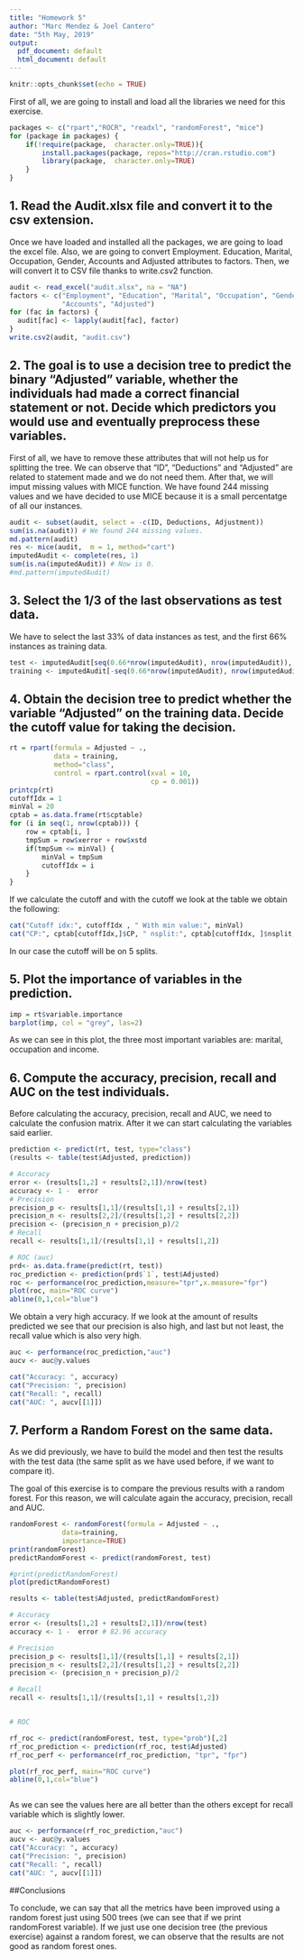 ```yaml
---
title: "Homework 5"
author: "Marc Mendez & Joel Cantero"
date: "5th May, 2019"
output:
  pdf_document: default
  html_document: default
---
```


```r
knitr::opts_chunk$set(echo = TRUE)

```


First of all, we are going to install and load all the libraries we need for this exercise.

```r
packages <- c("rpart","ROCR", "readxl", "randomForest", "mice")
for (package in packages) {
    if(!require(package,  character.only=TRUE)){
        install.packages(package, repos="http://cran.rstudio.com")
        library(package,  character.only=TRUE)
    } 
}
```

## 1. Read the Audit.xlsx file and convert it to the csv extension.

Once we have loaded and installed all the packages, we are going to load the excel file. Also, we are going to convert Employment. Education, Marital, Occupation, Gender, Accounts and Adjusted attributes to factors. Then, we will convert it to CSV file thanks to write.csv2 function.

```r
audit <- read_excel("audit.xlsx", na = "NA")
factors <- c("Employment", "Education", "Marital", "Occupation", "Gender",
             "Accounts", "Adjusted")
for (fac in factors) {
  audit[fac] <- lapply(audit[fac], factor)
}
write.csv2(audit, "audit.csv")
```


## 2. The goal is to use a decision tree to predict the binary "Adjusted" variable, whether the individuals had made a correct financial statement or not. Decide which predictors you would use and eventually preprocess these variables.

First of all, we have to remove these attributes that will not help us for splitting the tree. We can observe that "ID", "Deductions" and "Adjusted" are related to statement made and we do not need them. After that, we will imput missing values with MICE function. We have found 244 missing values and we have decided to use MICE because it is a small percentatge of all our instances.

```r
audit <- subset(audit, select = -c(ID, Deductions, Adjustment))
sum(is.na(audit)) # We found 244 missing values.
md.pattern(audit)
res <- mice(audit,  m = 1, method="cart")
imputedAudit <- complete(res, 1)
sum(is.na(imputedAudit)) # Now is 0.
#md.pattern(imputedAudit)
```

## 3. Select the 1/3 of the last observations as test data.

We have to select the last 33% of data instances as test, and the first 66% instances as training data. 

```r
test <- imputedAudit[seq(0.66*nrow(imputedAudit), nrow(imputedAudit)), ]
training <- imputedAudit[-seq(0.66*nrow(imputedAudit), nrow(imputedAudit)), ]
```

## 4. Obtain the decision tree to predict whether the variable "Adjusted" on the training data. Decide the cutoff value for taking the decision.

```r

rt = rpart(formula = Adjusted ~ .,
           data = training,
           method="class",
           control = rpart.control(xval = 10,
                                   cp = 0.001))
printcp(rt)
cutoffIdx = 1
minVal = 20         
cptab = as.data.frame(rt$cptable)
for (i in seq(1, nrow(cptab))) {
    row = cptab[i, ]
    tmpSum = row$xerror + row$xstd
    if(tmpSum <= minVal) {
        minVal = tmpSum
        cutoffIdx = i
    }
}
```
If we calculate the cutoff and with the cutoff we look at the table we obtain the following:
```r
cat("Cutoff idx:", cutoffIdx , " With min value:", minVal)
cat("CP:", cptab[cutoffIdx,]$CP, " nsplit:", cptab[cutoffIdx, ]$nsplit, "rel error:",cptab[cutoffIdx, ]$`rel error`, "xerror:", cptab[cutoffIdx, ]$xerror, "xstd:", cptab[cutoffIdx, ]$xstd )
```
In our case the cutoff will be on 5 splits.

## 5. Plot the importance of variables in the prediction.


```r
imp = rt$variable.importance
barplot(imp, col = "grey", las=2)
```

As we can see in this plot, the three most important variables are: marital, occupation and income. 

## 6. Compute the accuracy, precision, recall and AUC on the test individuals.
Before calculating the accuracy, precision, recall and AUC, we need to calculate the confusion matrix. After it we can start calculating the variables said earlier.
```r
prediction <- predict(rt, test, type="class")
(results <- table(test$Adjusted, prediction))

# Accuracy
error <- (results[1,2] + results[2,1])/nrow(test) 
accuracy <- 1 -  error 
# Precision 
precision_p <- results[1,1]/(results[1,1] + results[2,1])
precision_n <- results[2,2]/(results[1,2] + results[2,2])
precision <- (precision_n + precision_p)/2
# Recall
recall <- results[1,1]/(results[1,1] + results[1,2])
```

```r
# ROC (auc)
prd<- as.data.frame(predict(rt, test)) 
roc_prediction <- prediction(prd$`1`, test$Adjusted)
roc <- performance(roc_prediction,measure="tpr",x.measure="fpr")
plot(roc, main="ROC curve")
abline(0,1,col="blue")
```



We obtain a very high accuracy. If we look at the amount of results predicted we see that our precision is also high, and last but not least, the recall value which is also very high.
```r
auc <- performance(roc_prediction,"auc")
aucv <- auc@y.values

cat("Accuracy: ", accuracy)
cat("Precision: ", precision)
cat("Recall: ", recall)
cat("AUC: ", aucv[[1]])
```



## 7. Perform a Random Forest on the same data.

As we did previously, we have to build the model and then test the results with the test data (the same split as we have used before, if we want to compare it).

The goal of this exercise is to compare the previous results with a random forest. For this reason, we will calculate again the accuracy, precision, recall and AUC.

```r
randomForest <- randomForest(formula = Adjusted ~ .,
             data=training,
             importance=TRUE)
print(randomForest)
predictRandomForest <- predict(randomForest, test)

#print(predictRandomForest)
plot(predictRandomForest)

results <- table(test$Adjusted, predictRandomForest)

# Accuracy
error <- (results[1,2] + results[2,1])/nrow(test) 
accuracy <- 1 -  error # 82.96 accuracy

# Precision 
precision_p <- results[1,1]/(results[1,1] + results[2,1])
precision_n <- results[2,2]/(results[1,2] + results[2,2])
precision <- (precision_n + precision_p)/2

# Recall
recall <- results[1,1]/(results[1,1] + results[1,2])


# ROC

rf_roc <- predict(randomForest, test, type="prob")[,2]
rf_roc_prediction <- prediction(rf_roc, test$Adjusted)
rf_roc_perf <- performance(rf_roc_prediction, "tpr", "fpr")

plot(rf_roc_perf, main="ROC curve")
abline(0,1,col="blue")



```
As we can see the values here are all better than the others except for recall variable  which is slightly lower.
```r
auc <- performance(rf_roc_prediction,"auc")
aucv <- auc@y.values
cat("Accuracy: ", accuracy)
cat("Precision: ", precision)
cat("Recall: ", recall)
cat("AUC: ", aucv[[1]])
```

##Conclusions

To conclude, we can say that all the metrics have been improved using a random forest just using 500 trees (we can see that if we print randomForest variable). If we just use one decision tree (the previous exercise) against a random forest, we can observe that the results are not good as random forest ones. 